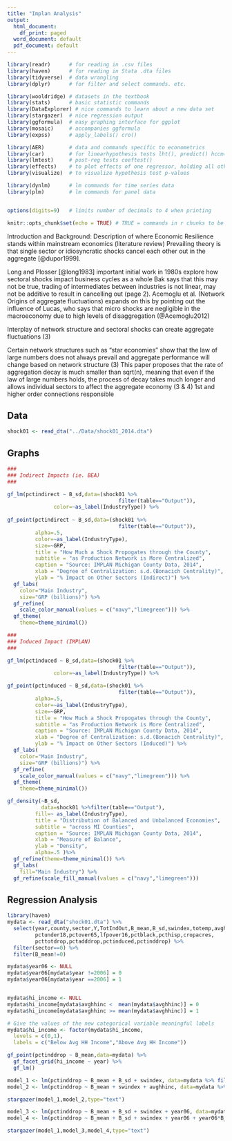 ```yaml
---
title: "Implan Analysis"
output:
  html_document:
    df_print: paged
  word_document: default
  pdf_document: default
---
```



```r
library(readr)      # for reading in .csv files
library(haven)      # for reading in Stata .dta files
library(tidyverse)  # data wrangling
library(dplyr)      # for filter and select commands. etc.

library(wooldridge) # datasets in the textbook
library(stats)      # basic statistic commands
library(DataExplorer) # nice commands to learn about a new data set
library(stargazer)  # nice regression output
library(ggformula)  # easy graphing interface for ggplot
library(mosaic)     # accompanies ggformula
library(expss)      # apply_labels() cro()

library(AER)        # data and commands specific to econometrics
library(car)        # for linearhypothesis tests lht(), predict() hccm() heterosced.
library(lmtest)     # post-reg tests coeftest()
library(effects)    # to plot effects of one regressor, holding all others constant
library(visualize)  # to visualize hypothesis test p-values

library(dynlm)      # lm commands for time series data
library(plm)        # lm commands for panel data


options(digits=9)   # limits number of decimals to 4 when printing

knitr::opts_chunk$set(echo = TRUE) # TRUE = commands in r chunks to be echoed in outfile

```

Introduction and Background:
Description of where Economic Resilience stands within mainstream economics (literature review)
Prevailing theory is that single sector or idiosyncratic shocks cancel each other out in the aggregate [@dupor1999].


Long and Plosser [@long1983]
important initial work in 1980s explore how sectoral shocks impact business cycles as a whole
Bak 
says that this may not be true, trading of intermediates between industries is not linear, may not be additive to result in cancelling out (page 2).
Acemoglu et al. (Network Origins of aggregate fluctuations)
expands on this by pointing out the influence of Lucas, who says that micro shocks are negligible in the macroeconomy due to high levels of disaggregation (@Acemoglu2012)


Interplay of network structure and sectoral shocks can create aggregate fluctuations (3)


Certain network structures such as “star economies” show that the law of large numbers does not always prevail and aggregate performance will change based on network structure (3)
This paper proposes that the rate of aggregation decay is much smaller than sqrt(n), meaning that even if the law of large numbers holds, the process of decay takes much longer and allows individual sectors to affect the aggregate economy (3 & 4)
1st and higher order connections responsible

## Data

```r

shock01 <- read_dta("../Data/shock01_2014.dta")

```

## Graphs

```r
###
### Indirect Impacts (ie. BEA)
###

gf_lm(pctindirect ~ B_sd,data=(shock01 %>%
                                    filter(table=="Output")),
               color=~as_label(IndustryType)) %>%
  
gf_point(pctindirect ~ B_sd,data=(shock01 %>%
                                    filter(table=="Output")),
         alpha=.5,
         color=~as_label(IndustryType),
         size=~GRP,
         title = "How Much a Shock Propogates through the County",
         subtitle = "as Production Network is More Centralized",
         caption = "Source: IMPLAN Michigan County Data, 2014",
         xlab = "Degree of Centralization: s.d.(Bonacich Centrality)",
         ylab = "% Impact on Other Sectors (Indirect)") %>%
  gf_labs(
    color="Main Industry",
    size="GRP (billions)") %>%
  gf_refine(
    scale_color_manual(values = c("navy","limegreen"))) %>%
  gf_theme(
    theme=theme_minimal())

###
### Induced Impact (IMPLAN) 
###

gf_lm(pctinduced ~ B_sd,data=(shock01 %>%
                                    filter(table=="Output")),
               color=~as_label(IndustryType)) %>%

gf_point(pctinduced ~ B_sd,data=(shock01 %>%
                                    filter(table=="Output")),
         alpha=.5,
         color=~as_label(IndustryType),
         size=~GRP,
         title = "How Much a Shock Propogates through the County",
         subtitle = "as Production Network is More Centralized",
         caption = "Source: IMPLAN Michigan County Data, 2014",
         xlab = "Degree of Centralization: s.d.(Bonacich Centrality)",
         ylab = "% Impact on Other Sectors (Induced)") %>%
  gf_labs(
    color="Main Industry",
    size="GRP (billions)") %>%
  gf_refine(
    scale_color_manual(values = c("navy","limegreen"))) %>%
  gf_theme(
    theme=theme_minimal())
```

```r
gf_density(~B_sd,
           data=shock01 %>%filter(table=="Output"),
         fill=~ as_label(IndustryType),
         title = "Distribution of Balanced and Unbalanced Economies",
         subtitle = "across MI Counties",
         caption = "Source: IMPLAN Michigan County Data, 2014",
         xlab = "Measure of Balance",
         ylab = "Density",
         alpha=.5 )%>%
  gf_refine(theme=theme_minimal()) %>%
  gf_labs(
    fill="Main Industry") %>%
  gf_refine(scale_fill_manual(values = c("navy","limegreen")))

```


## Regression Analysis

```r
library(haven)
mydata <- read_dta("shock01.dta") %>% 
  select(year,county,sector,Y,TotIndOut,B_mean,B_sd,swindex,totemp,avghhinc,
         pctunder18,pctover65,lfpover16,pctblack,pcthisp,cropacres,
         pcttotdrop,pctadddrop,pctinduced,pctinddrop) %>%
  filter(sector==0) %>%
  filter(B_mean!=0) 

```

```r
mydata$year06 <- NULL
mydata$year06[mydata$year !=2006] = 0
mydata$year06[mydata$year ==2006] = 1


mydata$hi_income <- NULL
mydata$hi_income[mydata$avghhinc <  mean(mydata$avghhinc)] = 0
mydata$hi_income[mydata$avghhinc >= mean(mydata$avghhinc)] = 1

# Give the values of the new categorical variable meaningful labels
mydata$hi_income <- factor(mydata$hi_income,
  levels = c(0,1),
  labels = c("Below Avg HH Income","Above Avg HH Income"))

```


```r

gf_point(pctinddrop ~ B_mean,data=mydata) %>%
  gf_facet_grid(hi_income ~ year) %>%
  gf_lm()

```


```r
model_1 <- lm(pctinddrop ~ B_mean + B_sd + swindex, data=mydata %>% filter(year==2014))
model_2 <- lm(pctinddrop ~ B_mean + swindex + avghhinc, data=mydata %>% filter(year==2014))

stargazer(model_1,model_2,type="text")
```

```r
model_3 <- lm(pctinddrop ~ B_mean + B_sd + swindex + year06, data=mydata %>% filter(year!=2001))
model_4 <- lm(pctinddrop ~ B_mean + B_sd + swindex + year06 + year06*B_mean, data=mydata %>% filter(year!=2001))

stargazer(model_1,model_3,model_4,type="text")
```
